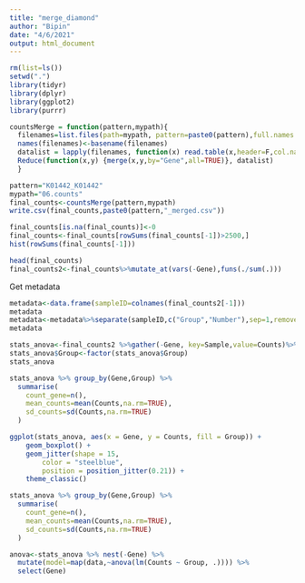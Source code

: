 ```yaml
---
title: "merge_diamond"
author: "Bipin"
date: "4/6/2021"
output: html_document
---
```


```r
rm(list=ls())
setwd(".")
library(tidyr)
library(dplyr)
library(ggplot2)
library(purrr)
```


```r
countsMerge = function(pattern,mypath){
  filenames=list.files(path=mypath, pattern=paste0(pattern),full.names = T)
  names(filenames)<-basename(filenames)
  datalist = lapply(filenames, function(x) read.table(x,header=F,col.names=c(x,"Gene")))
  Reduce(function(x,y) {merge(x,y,by="Gene",all=TRUE)}, datalist)
  }
```


```r
pattern="K01442_K01442"
mypath="06.counts"
final_counts<-countsMerge(pattern,mypath)
write.csv(final_counts,paste0(pattern,"_merged.csv"))
```

```r
final_counts[is.na(final_counts)]<-0
final_counts<-final_counts[rowSums(final_counts[-1])>2500,]
hist(rowSums(final_counts[-1]))
```

```r
head(final_counts)
final_counts2<-final_counts%>%mutate_at(vars(-Gene),funs(./sum(.)))
```

Get metadata
```r
metadata<-data.frame(sampleID=colnames(final_counts2[-1]))
metadata
metadata<-metadata%>%separate(sampleID,c("Group","Number"),sep=1,remove = F)
metadata
```

```r
stats_anova<-final_counts2 %>%gather(-Gene, key=Sample,value=Counts)%>%left_join(metadata,by=c("Sample" = "sampleID"))%>%select(-Number)
stats_anova$Group<-factor(stats_anova$Group)
stats_anova
```

```r
stats_anova %>% group_by(Gene,Group) %>%
  summarise(
    count_gene=n(),
    mean_counts=mean(Counts,na.rm=TRUE),
    sd_counts=sd(Counts,na.rm=TRUE)
  )
```

```r
ggplot(stats_anova, aes(x = Gene, y = Counts, fill = Group)) +
    geom_boxplot() +
    geom_jitter(shape = 15,
        color = "steelblue",
        position = position_jitter(0.21)) +
    theme_classic()
```
```r
stats_anova %>% group_by(Gene,Group) %>%
  summarise(
    count_gene=n(),
    mean_counts=mean(Counts,na.rm=TRUE),
    sd_counts=sd(Counts,na.rm=TRUE)
  )
```


```r
anova<-stats_anova %>% nest(-Gene) %>%
  mutate(model=map(data,~anova(lm(Counts ~ Group, .)))) %>%
  select(Gene) 
```

